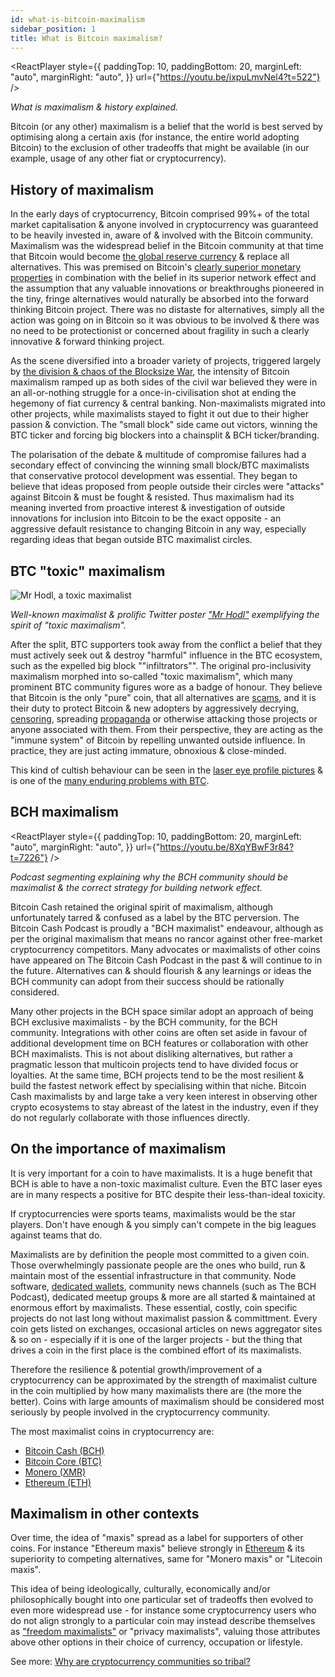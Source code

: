 ```yaml
---
id: what-is-bitcoin-maximalism
sidebar_position: 1
title: What is Bitcoin maximalism?
---
```




<ReactPlayer
  style={{
    paddingTop: 10,
    paddingBottom: 20,
    marginLeft: "auto",
    marginRight: "auto",
  }}
  url={"https://youtu.be/ixpuLmvNel4?t=522"} />

_What is maximalism & history explained._

Bitcoin (or any other) maximalism is a belief that the world is best served by optimising along a certain axis (for instance, the entire world adopting Bitcoin) to the exclusion of other tradeoffs that might be available (in our example, usage of any other fiat or cryptocurrency).

## History of maximalism

In the early days of cryptocurrency, Bitcoin comprised 99%+ of the total market capitalisation & anyone involved in cryptocurrency was guaranteed to be heavily invested in, aware of & involved with the Bitcoin community. Maximalism was the widespread belief in the Bitcoin community at that time that Bitcoin would become [the global reserve currency](/faqs/Global-Reserve-Currency/what-do-you-mean-global-reserve-currency) & replace all alternatives. This was premised on Bitcoin's [clearly superior monetary properties](/start#episode-1-of-10-money) in combination with the belief in its superior network effect and the assumption that any valuable innovations or breakthroughs pioneered in the tiny, fringe alternatives would naturally be absorbed into the forward thinking Bitcoin project. There was no distaste for alternatives, simply all the action was going on in Bitcoin so it was obvious to be involved & there was no need to be protectionist or concerned about fragility in such a clearly innovative & forward thinking project.

As the scene diversified into a broader variety of projects, triggered largely by [the division & chaos of the Blocksize War](/start#episode-8-of-10-bitcoin-cash), the intensity of Bitcoin maximalism ramped up as both sides of the civil war believed they were in an all-or-nothing struggle for a once-in-civilisation shot at ending the hegemony of fiat currency & central banking. Non-maximalists migrated into other projects, while maximalists stayed to fight it out due to their higher passion & conviction. The "small block" side came out victors, winning the BTC ticker and forcing big blockers into a chainsplit & BCH ticker/branding.

The polarisation of the debate & multitude of compromise failures had a secondary effect of convincing the winning small block/BTC maximalists that conservative protocol development was essential. They began to believe that ideas proposed from people outside their circles were "attacks" against Bitcoin & must be fought & resisted. Thus maximalism had its meaning inverted from proactive interest & investigation of outside innovations for inclusion into Bitcoin to be the exact opposite - an aggressive default resistance to changing Bitcoin in any way, especially regarding ideas that began outside BTC maximalist circles.

## BTC "toxic" maximalism

<img src={MrHodlUrl} alt="Mr Hodl, a toxic maximalist" />

_Well-known maximalist & prolific Twitter poster ["Mr Hodl"](https://twitter.com/MrHodl) exemplifying the spirit of "toxic maximalism"._

After the split, BTC supporters took away from the conflict a belief that they must actively seek out & destroy "harmful" influence in the BTC ecosystem, such as the expelled big block ""infiltrators"". The original pro-inclusivity maximalism morphed into so-called "toxic maximalism", which many prominent BTC community figures wore as a badge of honour. They believe that Bitcoin is the only "pure" coin, that all alternatives are [scams](/start#episode-7-of-10-adoption-mania-and-scams), and it is their duty to protect Bitcoin & new adopters by aggressively decrying, [censoring](/faqs/BCH-vs-BTC/why-is-there-so-much-censorship-in-btc), spreading [propaganda](/faqs/BCH-vs-BTC/why-is-there-so-much-propaganda-in-btc) or otherwise attacking those projects or anyone associated with them. From their perspective, they are acting as the "immune system" of Bitcoin by repelling unwanted outside influence. In practice, they are just acting immature, obnoxious & close-minded.

This kind of cultish behaviour can be seen in the [laser eye profile pictures](/faqs/Culture/whats-with-the-green-sunglasses) & is one of the [many enduring problems with BTC](/faqs/BCH-vs-BTC/whats-wrong-with-bitcoin-btc).

## BCH maximalism

<ReactPlayer
  style={{
    paddingTop: 10,
    paddingBottom: 20,
    marginLeft: "auto",
    marginRight: "auto",
  }}
  url={"https://youtu.be/8XqYBwF3r84?t=7226"} />

_Podcast segmenting explaining why the BCH community should be maximalist & the correct
strategy for building network effect._

Bitcoin Cash retained the original spirit of maximalism, although unfortunately tarred & confused as a label by the BTC perversion. The Bitcoin Cash Podcast is proudly a "BCH maximalist" endeavour, although as per the original maximalism that means no rancor against other free-market cryptocurrency competitors. Many advocates or maximalists of other coins have appeared on The Bitcoin Cash Podcast in the past & will continue to in the future. Alternatives can & should flourish & any learnings or ideas the BCH community can adopt from their success should be rationally considered.

Many other projects in the BCH space similar adopt an approach of being BCH exclusive maximalists - by the BCH community, for the BCH community. Integrations with other coins are often set aside in favour of additional development time on BCH features or collaboration with other BCH maximalists. This is not about disliking alternatives, but rather a pragmatic lesson that multicoin projects tend to have divided focus or loyalties. At the same time, BCH projects tend to be the most resilient & build the fastest network effect by specialising within that niche. Bitcoin Cash maximalists by and large take a very keen interest in observing other crypto ecosystems to stay abreast of the latest in the industry, even if they do not regularly collaborate with those influences directly.

## On the importance of maximalism

It is very important for a coin to have maximalists. It is a huge benefit that BCH is able to have a non-toxic maximalist culture. Even the BTC laser eyes are in many respects a positive for BTC despite their less-than-ideal toxicity.

If cryptocurrencies were sports teams, maximalists would be the star players. Don't have enough & you simply can't compete in the big leagues against teams that do.

Maximalists are by definition the people most committed to a given coin. Those overwhelmingly passionate people are the ones who build, run & maintain most of the essential infrastructure in that community. Node software, [dedicated wallets](/faqs/BCH/what-are-good-bch-wallets), community news channels (such as The BCH Podcast), dedicated meetup groups & more are all started & maintained at enormous effort by maximalists. These essential, costly, coin specific projects do not last long without maximalist passion & committment. Every coin gets listed on exchanges, occasional articles on news aggregator sites & so on - especially if it is one of the larger projects - but the thing that drives a coin in the first place is the combined effort of its maximalists.

Therefore the resilience & potential growth/improvement of a cryptocurrency can be approximated by the strength of maximalist culture in the coin multiplied by how many maximalists there are (the more the better). Coins with large amounts of maximalism should be considered most seriously by people involved in the cryptocurrency community.

The most maximalist coins in cryptocurrency are:

- [Bitcoin Cash (BCH)](/faqs/BCH/why-bitcoin-cash)
- [Bitcoin Core (BTC)](/faqs/BCH-vs-BTC/whats-wrong-with-bitcoin-btc)
- [Monero (XMR)](/faqs/Cryptocurrency/what-about-monero-xmr)
- [Ethereum (ETH)](/faqs/Cryptocurrency/what-about-ethereum-eth)

## Maximalism in other contexts

Over time, the idea of "maxis" spread as a label for supporters of other coins. For instance "Ethereum maxis" believe strongly in [Ethereum](/faqs/Cryptocurrency/what-about-ethereum-eth) & its superiority to competing alternatives, same for "Monero maxis" or "Litecoin maxis".

This idea of being ideologically, culturally, economically and/or philosophically bought into one particular set of tradeoffs then evolved to even more widespread use - for instance some cryptocurrency users who do not align strongly to a particular coin may instead describe themselves as ["freedom maximalists"](https://sethforprivacy.com/posts/why-i-focus-on-bitcoin/) or "privacy maximalists", valuing those attributes above other options in their choice of currency, occupation or lifestyle.

See more: [Why are cryptocurrency communities so tribal?](/faqs/Cryptocurrency/why-are-cryptocurrencies-tribal)
